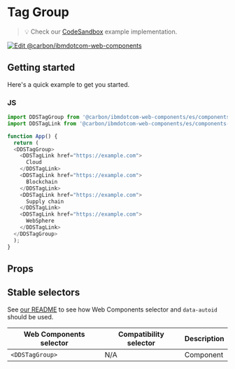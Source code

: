 
# Tag Group

> 💡 Check our
> [CodeSandbox](https://githubbox.com/carbon-design-system/carbon-for-ibm-dotcom/tree/main/packages/web-components/examples/codesandbox/components-react/tag-group)
> example implementation.

[![Edit @carbon/ibmdotcom-web-components](https://codesandbox.io/static/img/play-codesandbox.svg)](https://githubbox.com/carbon-design-system/carbon-for-ibm-dotcom/tree/main/packages/web-components/examples/codesandbox/components-react/tag-group)

## Getting started

Here's a quick example to get you started.

### JS

```javascript
import DDSTagGroup from '@carbon/ibmdotcom-web-components/es/components-react/tag-group/tag-group.js';
import DDSTagLink from '@carbon/ibmdotcom-web-components/es/components-react/tag-link/tag-link.js';

function App() {
  return (
  <DDSTagGroup>
    <DDSTagLink href="https://example.com">
      Cloud
    </DDSTagLink>
    <DDSTagLink href="https://example.com">
      Blockchain
    </DDSTagLink>
    <DDSTagLink href="https://example.com">
      Supply chain
    </DDSTagLink>
    <DDSTagLink href="https://example.com">
      WebSphere
    </DDSTagLink>
  </DDSTagGroup>
  );
}
```

## Props

<Props of={PropTypesRef} />

## Stable selectors

See [our README](https://github.com/carbon-design-system/carbon-for-ibm-dotcom/tree/main/packages/web-components#stable-selectors-for-analytics-and-integratione2e-testing-in-web-components) to see how Web Components selector and `data-autoid` should be used.

| Web Components selector | Compatibility selector | Description |
| ----------------------- | ---------------------- | ----------- |
| `<DDSTagGroup>`       | N/A                    | Component   |

<Description markdown={contributing} />
